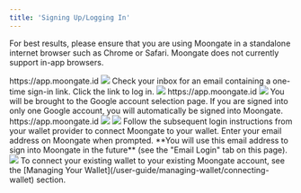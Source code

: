 ```yaml
---
title: 'Signing Up/Logging In'
---
```

For best results, please ensure that you are using Moongate in a standalone internet browser such as Chrome or Safari. Moongate 
does not currently support in-app browsers.

<Tabs>
    <Tab title="Email Login">
        <Steps>
            <Step title="Open the Moongate login/account creation page">
                https://app.moongate.id
            </Step>
            <Step title="Enter your email address">
                <img src="/user-guide/images/the-basics/signup-login/email-login.avif"/>
            </Step>
            <Step title="Open one-time sign-in link">
                Check your inbox for an email containing a one-time sign-in link. Click the link to log in.
                <img src="/user-guide/images/the-basics/signup-login/check-email.avif"/>
            </Step>
        </Steps>
    </Tab>
    <Tab title="Google Login">
        <Steps>
            <Step title="Open the Moongate login/account creation page">
                https://app.moongate.id
            </Step>
            <Step title="Select 'Google Login'">
                <img src="images/user-guide/images/the-basics/signup-login/google-login.avif"/>
            </Step>
            <Step title="Select a Google account to sign into Moongate with">
                You will be brought to the Google account selection page. If you are signed into only one Google account, you will 
                automatically be signed into Moongate.
            </Step>
        </Steps>
    </Tab>
    <Tab title="Existing Wallet">
        <Steps>
            <Step title="Open the Moongate login/account creation page">
                https://app.moongate.id
            </Step>
            <Step title="Select 'Connect Wallet'">
                <img src="/user-guide/images/the-basics/signup-login/connect-wallet.avif"/>
            </Step>
            <Step title="Select your wallet provider">
                <img src="/user-guide/images/the-basics/signup-login/select-wallet-provider.avif"/>
            </Step>
            <Step title="Log into and connect your wallet to Moongate">
                Follow the subsequent login instructions from your wallet provider to connect Moongate to your wallet.
            </Step>
            <Step title="Enter your email address">
                Enter your email address on Moongate when prompted. **You will use this email address to sign into Moongate 
                in the future** (see the "Email Login" tab on this page).
                <img src="/user-guide/images/the-basics/signup-login/wallet-flow-email.avif"/>
                <Tip>
                    To connect your existing wallet to your existing Moongate account, see the [Managing Your Wallet](/user-guide/managing-wallet/connecting-wallet) section.
                </Tip>
            </Step>
        </Steps>
    </Tab>
    <Tab title="Delegate Cash">
    </Tab>
</Tabs>